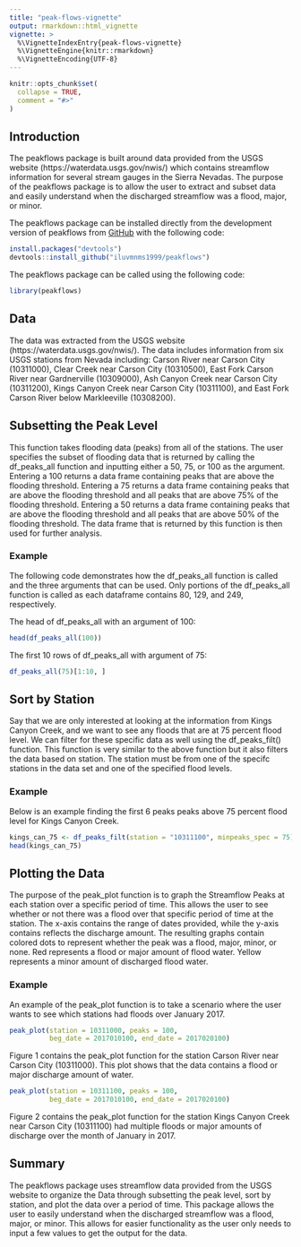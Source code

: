 ```yaml
---
title: "peak-flows-vignette"
output: rmarkdown::html_vignette
vignette: >
  %\VignetteIndexEntry{peak-flows-vignette}
  %\VignetteEngine{knitr::rmarkdown}
  %\VignetteEncoding{UTF-8}
---
```


```r
knitr::opts_chunk$set(
  collapse = TRUE,
  comment = "#>"
)
```

## Introduction
The peakflows package is built around data provided from the USGS website (https://waterdata.usgs.gov/nwis/) which contains streamflow information for several stream gauges in the Sierra Nevadas. The purpose of the peakflows package is to allow the user to extract and subset data and easily understand when the discharged streamflow was a flood, major, or minor.

The peakflows package can be installed directly from the development version of peakflows from [GitHub](https://github.com/) with the following code:

```r
install.packages("devtools")
devtools::install_github("iluvmnms1999/peakflows")
```


The peakflows package can be called using the following code:

```r
library(peakflows)

```

## Data

The data was extracted from the USGS website (https://waterdata.usgs.gov/nwis/). The data includes information from six USGS stations from Nevada including: Carson River near Carson City (10311000), Clear Creek near Carson City (10310500), East Fork Carson River near Gardnerville (10309000), Ash Canyon Creek near Carson City (10311200), Kings Canyon Creek near Carson City (10311100), and East Fork Carson River below Markleeville (10308200).

## Subsetting the Peak Level
This function takes flooding data (peaks) from all of the stations. The user specifies the subset of flooding data that is returned by calling the df_peaks_all function and inputting either a 50, 75, or 100 as the argument. Entering a 100 returns a data frame containing peaks that are above the flooding threshold. Entering a 75 returns a data frame containing peaks that are above the flooding threshold and all peaks that are above 75% of the flooding threshold. Entering a 50 returns a data frame containing peaks that are above the flooding threshold and all peaks that are above 50% of the flooding threshold. The data frame that is returned by this function is then used for further analysis.

### Example
The following code demonstrates how the df_peaks_all function is called and the three arguments that can be used. Only portions of the df_peaks_all function is called as each dataframe contains 80, 129, and 249, respectively.

The head of df_peaks_all with an argument of 100:
```r
head(df_peaks_all(100))

```

The first 10 rows of df_peaks_all with argument of 75:
```r
df_peaks_all(75)[1:10, ]

```

## Sort by Station
Say that we are only interested at looking at the information from Kings Canyon Creek, and we want to see any floods that are at 75 percent flood level. We can filter for these specific data as well using the df_peaks_filt() function. This function is very similar to the above function but it also filters the data based on station. The station must be from one of the specifc stations in the data set and one of the specified flood levels.

### Example
Below is an example finding the first 6 peaks peaks above 75 percent flood level for Kings Canyon Creek.

```r
kings_can_75 <- df_peaks_filt(station = "10311100", minpeaks_spec = 75)
head(kings_can_75)

```

## Plotting the Data
The purpose of the peak_plot function is to graph the Streamflow Peaks at each station over a specific period of time. This allows the user to see whether or not there was a flood over that specific period of time at the station. The x-axis contains the range of dates provided, while the y-axis contains reflects the discharge amount. The resulting graphs contain colored dots to represent whether the peak was a flood, major, minor, or none. Red represents a flood or major amount of flood water. Yellow represents a minor amount of discharged flood water.

### Example
An example of the peak_plot function is to take a scenario where the user wants to see which stations had floods over January 2017.

```r
peak_plot(station = 10311000, peaks = 100,
          beg_date = 2017010100, end_date = 2017020100)
```

Figure 1 contains the peak_plot function for the station Carson River near Carson City (10311000). This plot shows that the data contains a flood or major discharge amount of water.

```r
peak_plot(station = 10311100, peaks = 100,
          beg_date = 2017010100, end_date = 2017020100)
```

Figure 2 contains the peak_plot function for the station Kings Canyon Creek near Carson City (10311100) had multiple floods or major amounts of discharge over the month of January in 2017.

## Summary

The peakflows package uses streamflow data provided from the USGS website to organize the Data through subsetting the peak level, sort by station, and plot the data over a period of time. This package allows the user to easily understand when the discharged streamflow was a flood, major, or minor. This allows for easier functionality as the user only needs to input a few values to get the output for the data.
